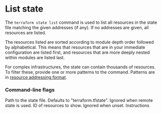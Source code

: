 # List state

The `terraform state list` command is used to list all resources in the state file matching the given addresses (if any). 
If no addresses are given, all resources are listed.

The resources listed are sorted according to module depth order followed by alphabetical. 
This means that resources that are in your immediate configuration are listed first, and resources that are more deeply nested within modules are listed last.

For complex infrastructures, the state can contain thousands of resources. 
To filter these, provide one or more patterns to the command. 
Patterns are in [resource addressing format](https://developer.hashicorp.com/terraform/cli/state/resource-addressing).

### Command-line flags

<Properties>
  <Property name="state" type="string" required="false" value="terraform.tfstate">
    Path to the state file. Defaults to "terraform.tfstate". Ignored when remote state is used.
  </Property>
  <Property name="id" type="string" required="false" value="">
    ID of resources to show. Ignored when unset.
  </Property>
</Properties>

<Task>
  <Instructions>
    Instructions
  </Instructions>
  <Conditions>
    <Condition status="success" description="The resource is destroyed" />
    <Condition status="fail" description="The state does not contain the resource" />
  </Conditions>
</Task>